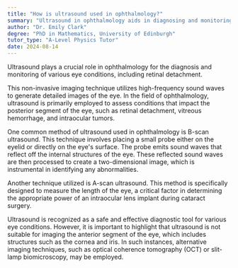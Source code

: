 ```yaml
---
title: "How is ultrasound used in ophthalmology?"
summary: "Ultrasound in ophthalmology aids in diagnosing and monitoring eye conditions, particularly retinal detachment, enhancing patient care and treatment outcomes."
author: "Dr. Emily Clark"
degree: "PhD in Mathematics, University of Edinburgh"
tutor_type: "A-Level Physics Tutor"
date: 2024-08-14
---
```


Ultrasound plays a crucial role in ophthalmology for the diagnosis and monitoring of various eye conditions, including retinal detachment.

This non-invasive imaging technique utilizes high-frequency sound waves to generate detailed images of the eye. In the field of ophthalmology, ultrasound is primarily employed to assess conditions that impact the posterior segment of the eye, such as retinal detachment, vitreous hemorrhage, and intraocular tumors.

One common method of ultrasound used in ophthalmology is B-scan ultrasound. This technique involves placing a small probe either on the eyelid or directly on the eye's surface. The probe emits sound waves that reflect off the internal structures of the eye. These reflected sound waves are then processed to create a two-dimensional image, which is instrumental in identifying any abnormalities.

Another technique utilized is A-scan ultrasound. This method is specifically designed to measure the length of the eye, a critical factor in determining the appropriate power of an intraocular lens implant during cataract surgery.

Ultrasound is recognized as a safe and effective diagnostic tool for various eye conditions. However, it is important to highlight that ultrasound is not suitable for imaging the anterior segment of the eye, which includes structures such as the cornea and iris. In such instances, alternative imaging techniques, such as optical coherence tomography (OCT) or slit-lamp biomicroscopy, may be employed.
    